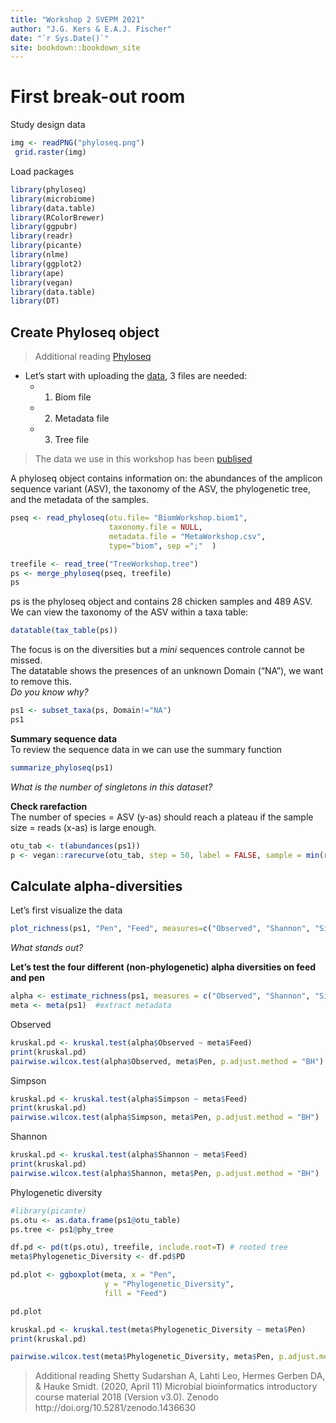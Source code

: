 ```yaml
--- 
title: "Workshop 2 SVEPM 2021"
author: "J.G. Kers & E.A.J. Fischer"
date: "`r Sys.Date()`"
site: bookdown::bookdown_site
---
```


# First break-out room  

Study design data 
```r
img <- readPNG("phyloseq.png")
 grid.raster(img)
```

Load packages
```r
library(phyloseq) 
library(microbiome) 
library(data.table)
library(RColorBrewer)
library(ggpubr)
library(readr)
library(picante)
library(nlme)
library(ggplot2)
library(ape)
library(vegan)
library(data.table)
library(DT)
```

## Create Phyloseq object
> Additional reading [Phyloseq](https://joey711.github.io/phyloseq/) 

* Let's start with uploading the [data](https://github.com/Stabilo12/Workshop_SVEPM2021), 3 files are needed:
  + 1. Biom file 
  + 2. Metadata file
  + 3. Tree file
  
> The data we use in this workshop has been [publised](https://doi.org/10.1186/s42523-019-0009-z ) 

A phyloseq object contains information on: the abundances of the amplicon sequence variant (ASV), the taxonomy of the ASV, the phylogenetic tree, and the metadata of the samples. 

```r
pseq <- read_phyloseq(otu.file= "BiomWorkshop.biom1", 
                      taxonomy.file = NULL, 
                      metadata.file = "MetaWorkshop.csv", 
                      type="biom", sep =";"  )

treefile <- read_tree("TreeWorkshop.tree") 
ps <- merge_phyloseq(pseq, treefile)
ps
```

ps is the phyloseq object and contains 28 chicken samples and 489 ASV.     
We can view the  taxonomy of the ASV within a taxa table:

```r
datatable(tax_table(ps))
```

The focus is on the diversities but a *mini* sequences controle cannot be missed.  
The datatable shows the presences of an unknown Domain ("NA"), we want to remove this.   
*Do you know why?*

```r
ps1 <- subset_taxa(ps, Domain!="NA")
ps1
```

**Summary sequence data**   
To review the sequence data in we can use the summary function
```r
summarize_phyloseq(ps1) 
```
*What is the number of singletons in this dataset?*

**Check rarefaction**   
The number of species = ASV (y-as) should reach a plateau if the sample size = reads (x-as) is large enough.

```r
otu_tab <- t(abundances(ps1))
p <- vegan::rarecurve(otu_tab, step = 50, label = FALSE, sample = min(rowSums(otu_tab), Col ="red", cex = 0.5))
```

## Calculate alpha-diversities
Let's first visualize the data

```r
plot_richness(ps1, "Pen", "Feed", measures=c("Observed", "Shannon", "Simpson", "InvSimpson")) 
```

*What stands out?* 

**Let's test the four different (non-phylogenetic) alpha diversities on feed and pen** 
```r
alpha <- estimate_richness(ps1, measures = c("Observed", "Shannon", "Simpson", "InvSimpson" ))
meta <- meta(ps1)  #extract metadata
```

Observed
```r
kruskal.pd <- kruskal.test(alpha$Observed ~ meta$Feed)
print(kruskal.pd)
pairwise.wilcox.test(alpha$Observed, meta$Pen, p.adjust.method = "BH")
```

Simpson
```r
kruskal.pd <- kruskal.test(alpha$Simpson ~ meta$Feed)
print(kruskal.pd)
pairwise.wilcox.test(alpha$Simpson, meta$Pen, p.adjust.method = "BH") 
```

Shannon
```r
kruskal.pd <- kruskal.test(alpha$Shannon ~ meta$Feed)
print(kruskal.pd)
pairwise.wilcox.test(alpha$Shannon, meta$Pen, p.adjust.method = "BH")
```

Phylogenetic diversity 
```r
#library(picante)
ps.otu <- as.data.frame(ps1@otu_table)
ps.tree <- ps1@phy_tree

df.pd <- pd(t(ps.otu), treefile, include.root=T) # rooted tree
meta$Phylogenetic_Diversity <- df.pd$PD

pd.plot <- ggboxplot(meta, x = "Pen",
                     y = "Phylogenetic_Diversity",
                     fill = "Feed")

pd.plot

```

```r
kruskal.pd <- kruskal.test(meta$Phylogenetic_Diversity ~ meta$Pen)
print(kruskal.pd)

pairwise.wilcox.test(meta$Phylogenetic_Diversity, meta$Pen, p.adjust.method = "BH")
```

> Additional reading
> Shetty Sudarshan A, Lahti Leo, Hermes Gerben DA, & Hauke Smidt. (2020, April 11) 
> Microbial bioinformatics introductory course material 2018 (Version v3.0). Zenodo 
> http://doi.org/10.5281/zenodo.1436630
